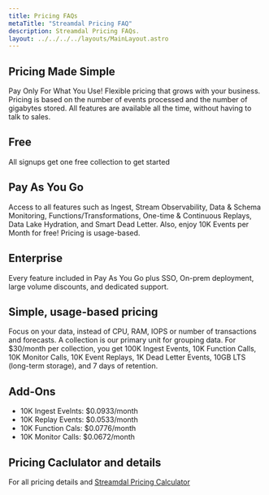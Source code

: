```yaml
---
title: Pricing FAQs
metaTitle: "Streamdal Pricing FAQ"
description: Streamdal Pricing FAQs.
layout: ../../../../layouts/MainLayout.astro
---
```



## Pricing Made Simple

Pay Only For What You Use! Flexible pricing that grows with your business. Pricing is based on the number of events processed and the number of gigabytes stored. All features are available all the time, without having to talk to sales.

## Free

All signups get one free collection to get started

## Pay As You Go

Access to all features such as Ingest, Stream Observability, Data & Schema Monitoring, Functions/Transformations, One-time & Continuous Replays, Data Lake Hydration, and Smart Dead Letter. Also, enjoy 10K Events per Month for free! Pricing is usage-based.

## Enterprise

Every feature included in Pay As You Go plus SSO, On-prem deployment, large volume discounts, and dedicated support.

## Simple, usage-based pricing

Focus on your data, instead of CPU, RAM, IOPS or number of transactions and forecasts. A collection is our primary unit for grouping data. For $30/month per collection, you get 100K Ingest Events, 10K Function Calls, 10K Monitor Calls, 10K Event Replays, 1K Dead Letter Events, 10GB LTS (long-term storage), and 7 days of retention.

## Add-Ons

- 10K Ingest Evelnts: $0.0933/month
- 10K Replay Events: $0.0533/month
- 10K Function Cals: $0.0776/month
- 10K Monitor Calls: $0.0672/month

## Pricing Caclulator and details

For all pricing details and [Streamdal Pricing Calculator](https://streamdal.com/pricing)
